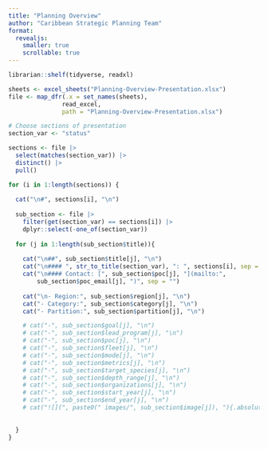 ```yaml
---
title: "Planning Overview"
author: "Caribbean Strategic Planning Team"
format: 
  revealjs:
    smaller: true
    scrollable: true
---
```


```r
librarian::shelf(tidyverse, readxl)

sheets <- excel_sheets("Planning-Overview-Presentation.xlsx")
file <- map_dfr(.x = set_names(sheets),
               read_excel, 
               path = "Planning-Overview-Presentation.xlsx")

# Choose sections of presentation
section_var <- "status"

sections <- file |>
  select(matches(section_var)) |>
  distinct() |>
  pull()

for (i in 1:length(sections)) {
  
  cat("\n#", sections[i], "\n")
  
  sub_section <- file |>
    filter(get(section_var) == sections[i]) |>
    dplyr::select(-one_of(section_var))
  
  for (j in 1:length(sub_section$title)){
    
    cat("\n##", sub_section$title[j], "\n")
    cat("\n#### ", str_to_title(section_var), ": ", sections[i], sep = "") 
    cat("\n#### Contact: [", sub_section$poc[j], "](mailto:", 
        sub_section$poc_email[j], ")", sep = "")
    
    cat("\n- Region:", sub_section$region[j], "\n")
    cat("- Category:", sub_section$category[j], "\n")
    cat("- Partition:", sub_section$partition[j], "\n")

    # cat("-", sub_section$goal[j], "\n")
    # cat("-", sub_section$lead_program[j], "\n")
    # cat("-", sub_section$poc[j], "\n")
    # cat("-", sub_section$fleet[j], "\n")
    # cat("-", sub_section$mode[j], "\n")
    # cat("-", sub_section$metrics[j], "\n")
    # cat("-", sub_section$target_species[j], "\n")
    # cat("-", sub_section$depth_range[j], "\n")
    # cat("-", sub_section$organizations[j], "\n")
    # cat("-", sub_section$start_year[j], "\n")
    # cat("-", sub_section$end_year[j], "\n")
    # cat("![](", paste0(" images/", sub_section$image[j]), "){.absolute  bottom="110" right="130" width="300"}", "\n")
    
    
  }
}
```

